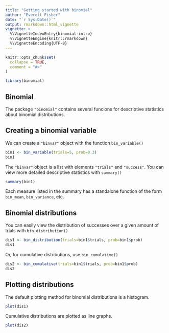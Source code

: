 ```yaml
---
title: "Getting started with binomial"
author: "Everett Fisher"
date: "`r Sys.Date()`"
output: rmarkdown::html_vignette
vignette: >
  %\VignetteIndexEntry{binomial-intro}
  %\VignetteEngine{knitr::rmarkdown}
  %\VignetteEncoding{UTF-8}
---
```


```r
knitr::opts_chunk$set(
  collapse = TRUE,
  comment = "#>"
)
```

```r
library(binomial)
```

## Binomial

The package `"binomial"` contains several funcions for descriptive statistics about binomial distributions.

## Creating a binomial variable

We can create a `"binvar"` object with the function `bin_variable()`

```r
bin1 <- bin_variable(trials=5, prob=0.3)
bin1
```

The `"binvar"` object is a list with elements `"trials"` and `"success"`.
You can view more detailed descriptive statistics with `summary()`

```r
summary(bin1)
```

Each measure listed in the summary has a standalone function of the form `bin_mean`, `bin_variance`, etc.

## Binomial distributions

You can easily view the distribution of successes over a given amount of trials with  `bin_distribution()`

```r
dis1 <- bin_distribution(trials=bin1$trials, prob=bin1$prob)
dis1
```

Or, for cumulative distributions, use `bin_cumulative()`

```r
dis2 <- bin_cumulative(trials=bin1$trials, prob=bin1$prob)
dis2
```

## Plotting distributions

The default plotting method for binomial distributions is a histogram.

```r
plot(dis1)
```

Cumulative distributions are plotted as line graphs.

```r
plot(dis2)
```
